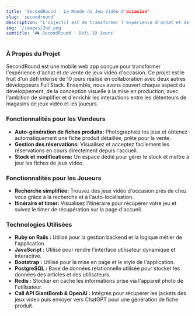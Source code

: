```yaml
---
title: 'SecondRound - Le Monde du Jeu Vidéo d'occasion'
slug: 'secondround'
description: "L'objectif est de transformer l'expérience d'achat et de vente de jeux vidéo d'occasion. Ce projet est le fruit d'un défi intense de 10 jours réalisé en collaboration avec deux autres développeurs Full Stack."
img: '/images/2nd.png'
sumtitle: '🎮 SecondRound - Défi 10 Jours'
---
```


### À Propos du Projet

SecondRound est une mobile web app conçue pour transformer l'expérience d'achat et de vente de jeux vidéo d'occasion. Ce projet est le fruit d'un défi intense de 10 jours réalisé en collaboration avec deux autres développeurs Full Stack. Ensemble, nous avons couvert chaque aspect du développement, de la conception visuelle à la mise en production, avec l'ambition de simplifier et d'enrichir les interactions entre les détenteurs de magasins de jeux vidéo et les joueurs.

### Fonctionnalités pour les Vendeurs

- **Auto-génération de fiches produits:** Photographiez les jeux et obtenez automatiquement une fiche produit détaillée, prête pour la vente.
- **Gestion des réservations:** Visualisez et acceptez facilement les réservations en cours directement depuis l'accueil.
- **Stock et modifications:** Un espace dédié pour gérer le stock et mettre à jour les fiches de jeux vidéo.

### Fonctionnalités pour les Joueurs

- **Recherche simplifiée:** Trouvez des jeux vidéo d'occasion près de chez vous grâce à la recherche et à l'auto-localisation.
- **Itinéraire et timer:** Visualisez l'itinéraire pour récupérer votre jeu et suivez le timer de récupération sur la page d'accueil.

### Technologies Utilisées

- **Ruby on Rails :** Utilisé pour la gestion backend et la logique métier de l'application.
- **JavaScript :** Utilisé pour rendre l'interface utilisateur dynamique et interactive.
- **Bootstrap :** Utilisé pour la mise en page et le style de l'application.
- **PostgreSQL :** Base de données relationnelle utilisée pour stocker les données des articles et des utilisateurs.
- **Redis :** Stocker en cache les informations prise via l'appareil photo de l'utilisateur.
- **Call API GiantBomb & OpenAI :** Intégrés pour récupérer les jackets des jeux video puis envoyer vers ChatGPT pour une génération de fiche produit.
